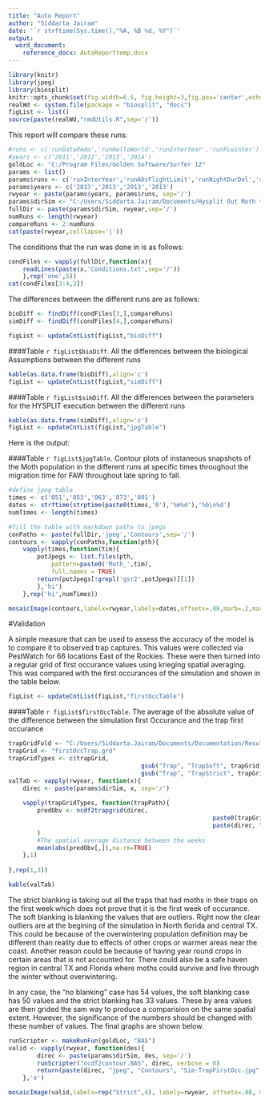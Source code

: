 ```yaml
---
title: "Auto Report"
author: "Siddarta Jairam"
date: '`r strftime(Sys.time(),"%A, %B %d, %Y")`'
output: 
  word_document:
    reference_docx: AutoReporttemp.docx
---
```


```r
library(knitr)
library(jpeg)
library(biosplit)
knitr::opts_chunk$set(fig.width=6.5, fig.height=3,fig.pos='center',echo=FALSE,comment='>',dpi=800)
realWd <- system.file(package = "biosplit", "docs")
figList <- list()
source(paste(realWd,"rmdUtils.R",sep='/'))

```

This report will compare these runs:

```r
#runs <- c('runDataRedo','runHelloWorld','runInterYear','runFLwinter')
#years <- c('2011','2012','2013','2014')
goldLoc <- "C:/Program Files/Golden Software/Surfer 12"
params <- list()
params$runs <- c('runInterYear','runAbsFlightLimit','runNightDurDel','runFlightAndNight')
params$years <- c('2013','2013','2013','2013')
rwyear <- paste(params$years, params$runs, sep='/')
params$dirSim <- "C:/Users/Siddarta.Jairam/Documents/Hysplit Out Moth table"
fullDir <- paste(params$dirSim, rwyear,sep='/')
numRuns <- length(rwyear)
compareRuns <- 2:numRuns
cat(paste(rwyear,colllapse='|'))
```

The conditions that the run was done in is as follows:

```r
condFiles <- vapply(fullDir,function(x){
	readLines(paste(x,'Conditions.txt',sep='/'))
	},rep('one',5))
cat(condFiles[3:4,2])
```

The differences between the different runs are as follows:

```r
bioDiff <- findDiff(condFiles[3,],compareRuns)
simDiff <- findDiff(condFiles[4,],compareRuns)

figList <- updateCntList(figList,"bioDiff")
```

####Table `r figList$bioDiff`. All the differences between the biological Assumptions between the different runs
```r
kable(as.data.frame(bioDiff),align='c')
figList <- updateCntList(figList,"simDiff")
```

####Table `r figList$simDiff`. All the differences between the parameters for the HYSPLIT execution between the different runs
```r
kable(as.data.frame(simDiff),align='c')
figList <- updateCntList(figList,"jpgTable")
```

Here is the output:

####Table `r figList$jpgTable`. Contour plots of instaneous snapshots of the Moth population in the different runs at specific times throughout the migration time for FAW throughout late spring to fall.
```r
#define jpeg table
times <- c('051','053','063','073','091')
dates <- strftime(strptime(paste0(times,'0'),'%m%d'),'%b\n%d')
numTimes <- length(times)

#fill the table with markdown paths to jpegs
conPaths <- paste(fullDir,'jpeg','Contours',sep='/')
contours <- vapply(conPaths,function(pth){
	vapply(times,function(tim){
		potJpegs <- list.files(pth,
			pattern=paste0('Moth_',tim),
			full.names = TRUE)
		return(potJpegs[!grepl('gsr2',potJpegs)][1])
		},'hi')
	},rep('hi',numTimes))

mosaicImage(contours,labelx=rwyear,labely=dates,offsetx=.08,marb=.2,marl=.11)
```

#Validation

A simple measure that can be used to assess the accuracy of the model is to compare it to observed trap captures. This values were collected via PestWatch for 66 locations East of the Rockies. These were then turned into a regular grid of first occurance values using krieging spatial averaging. This was compared with the first occurances of the simulation and shown in the table below. 

```r
figList <- updateCntList(figList,"firstOccTable")
```

####Table `r figList$firstOccTable`. The average of the absolute value of the difference between the simulation first Occurance and the trap first occurance

```r
trapGridFold <- "C:/Users/Siddarta.Jairam/Documents/Documentation/Result Files/"
trapGrid <- "firstOccTrap.grd"
trapGridTypes <- c(trapGrid, 
									 gsub("Trap", "TrapSoft", trapGrid),
									 gsub("Trap", "TrapStrict", trapGrid))
valTab <- vapply(rwyear, function(x){
	direc <- paste(params$dirSim, x, sep='/')
	
	vapply(trapGridTypes, function(trapPath){
		predObv <- ncdf2trapgrid(direc,
														 paste0(trapGridFold,trapPath),
														 paste(direc, "Sim-TrapFirstOcc.nc",sep='/')
		)
		#The spatial average distance between the weeks
		mean(abs(predObv[,]),na.rm=TRUE)
	},1)
	
},rep(1,3))

kable(valTab)
```

The strict blanking is taking out all the traps that had moths in their traps on the first week which does not prove that it is the first week of occurance. The soft blanking is blanking the values that are outliers. Right now the clear outliers are at the begining of the simulation in North florida and central TX. This could be because of the overwintering population definition may be different than reality due to effects of other crops or warmer areas near the coast. Another reason could be because of having year round crops in certain areas that is not accounted for. There could also be a safe haven region in central TX and Florida where moths could survive and live through the winter without overwintering.

In any case, the "no blanking" case has 54 values, the soft blanking case has 50 values and the strict blanking has 33 values. These by area values are then grided the sam way to produce a comparision on the same spatial extent. However, the significance of the numbers should be changed with these number of values. The final graphs are shown below.

```r
runScripter <- makeRunFun(goldLoc, "BAS")
valid <- vapply(rwyear, function(des){
		direc <- paste(params$dirSim, des, sep='/')
		runScripter("ncdf2contour.BAS", direc, verbose = 0)
		return(paste(direc, "jpeg", "Contours", "Sim-TrapFirstOcc.jpg", sep='/'))
	},'e')

mosaicImage(valid,labelx=rep("Strict",4), labely=rwyear, offsetx=.08, marb=.2, marl=.11)
```
